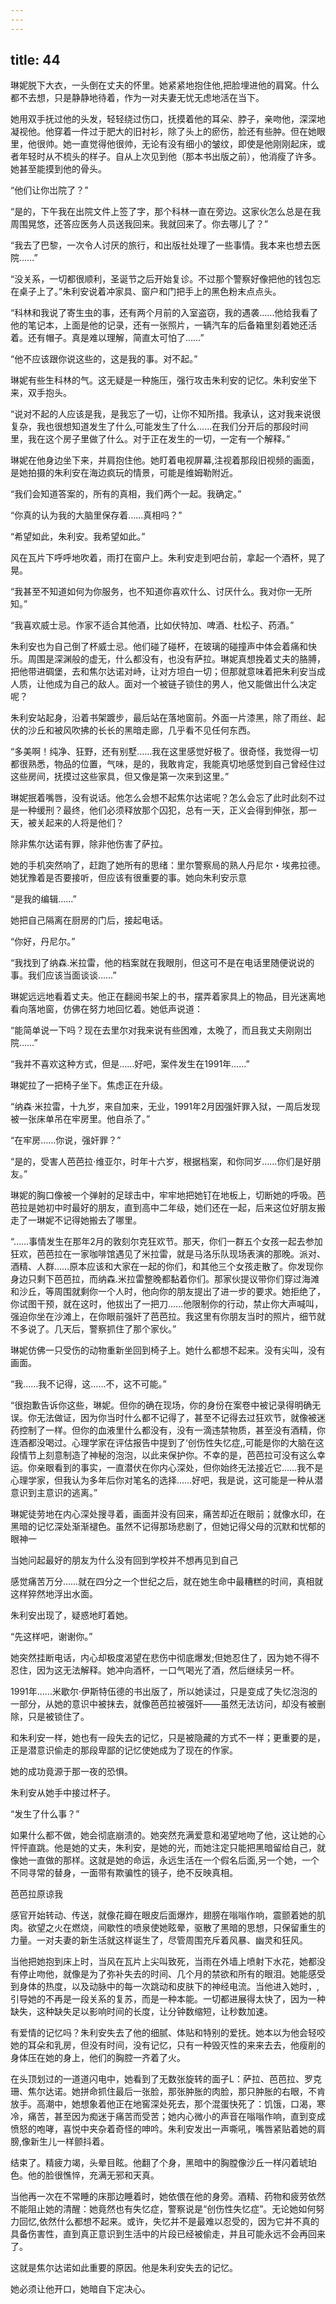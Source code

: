 ```yaml
---
---
---
```

title: 44
---







琳妮脱下大衣，一头倒在丈夫的怀里。她紧紧地抱住他,把脸埋进他的肩窝。什么都不去想，只是静静地待着，作为一对夫妻无忧无虑地活在当下。

她用双手抚过他的头发，轻轻绕过伤口，抚摸着他的耳朵、脖子，亲吻他，深深地凝视他。他穿着一件过于肥大的旧衬衫，除了头上的瘀伤，脸还有些肿。但在她眼里，他很帅。她一直觉得他很帅，无论有没有细小的皱纹，即使是他刚刚起床，或者年轻时从不梳头的样子。自从上次见到他（那本书出版之前），他消瘦了许多。她甚至能摸到他的骨头。

“他们让你岀院了？”

“是的，下午我在出院文件上签了字，那个科林一直在旁边。这家伙怎么总是在我周围晃悠，还答应医务人员送我回来。我就回来了。你去哪儿了？”

“我去了巴黎，一次令人讨厌的旅行，和出版社处理了一些事情。我本来也想去医院……”

“没关系，一切都很顺利，圣诞节之后开始复诊。不过那个警察好像把他的钱包忘在桌子上了。”朱利安说着冲家具、窗户和门把手上的黑色粉末点点头。

“科林和我说了寄生虫的事，还有两个月前的入室盗窃，我的遇袭……他给我看了他的笔记本，上面是他的记录，还有一张照片，一辆汽车的后备箱里刻着她还活着。还有帽子。真是难以理解，简直太可怕了……”

“他不应该跟你说这些的，这是我的事。对不起。”

琳妮有些生科林的气。这无疑是一种施压，强行攻击朱利安的记忆。朱利安坐下来，双手抱头。

“说对不起的人应该是我，是我忘了一切，让你不知所措。我承认，这对我来说很复杂，我也很想知道发生了什么,可能发生了什么……在我们分开后的那段时间里，我在这个房子里做了什么。对于正在发生的一切，一定有一个解释。”

琳妮在他身边坐下来，并肩抱住他。她盯着电视屏幕,注视着那段旧视频的画面，是她拍摄的朱利安在海边疯玩的情景，可能是维姆勒附近。

“我们会知道答案的，所有的真相，我们两个一起。我确定。”

“你真的认为我的大脑里保存着……真相吗？”

“希望如此，朱利安。我希望如此。”

风在瓦片下呼呼地吹着，雨打在窗户上。朱利安走到吧台前，拿起一个酒杯，晃了晃。

“我甚至不知道如何为你服务，也不知道你喜欢什么、讨厌什么。我对你一无所知。”

“我喜欢威士忌。作家不适合其他酒，比如伏特加、啤酒、杜松子、药酒。”

朱利安也为自己倒了杯威士忌。他们碰了碰杯，在玻璃的碰撞声中体会着痛和快乐。周围是深渊般的虚无，什么都没有，也没有萨拉。琳妮真想挽着丈夫的胳膊，把他带进碉堡，去和焦尔达诺对峙，让对方坦白一切；但那就意味着把朱利安当成人质，让他成为自己的敌人。面对一个被链子锁住的男人，他又能做出什么决定呢？

朱利安站起身，沿着书架踱步，最后站在落地窗前。外面一片漆黑，除了雨丝、起伏的沙丘和被风吹拂的长长的黑暗走廊，几乎看不见任何东西。

“多美啊！纯净、狂野，还有别墅……我在这里感觉好极了。很奇怪，我觉得一切都很熟悉，物品的位置，气味，是的，我敢肯定，我能真切地感觉到自己曾经住过这些房间，抚摸过这些家具，但又像是第一次来到这里。”

琳妮抿着嘴唇，没有说话。他怎么会想不起焦尔达诺呢？怎么会忘了此时此刻不过是一种缓刑？最终，他们必须释放那个囚犯，总有一天，正义会得到伸张，那一天，被关起来的人将是他们？

除非焦尔达诺有罪，除非他伤害了萨拉。

她的手机突然响了，赶跑了她所有的思绪：里尔警察局的熟人丹尼尔・埃弗拉德。她犹豫着是否要接听，但应该有很重要的事。她向朱利安示意

“是我的编辑……”

她把自己隔离在厨房的门后，接起电话。

“你好，丹尼尔。”

“我找到了纳森.米拉雷，他的档案就在我眼刖，但这可不是在电话里随便说说的事。我们应该当面谈谈……”

琳妮远远地看着丈夫。他正在翻阅书架上的书，摆弄着家具上的物品，目光迷离地看向落地窗，仿佛在努力地回忆着。她低声说道：

“能简单说一下吗？现在去里尔对我来说有些困难，太晚了，而且我丈夫刚刚岀院……”

“我并不喜欢这种方式，但是……好吧，案件发生在1991年……”

琳妮拉了一把椅子坐下。焦虑正在升级。

“纳森·米拉雷，十九岁，来自加来，无业，1991年2月因强奸罪入狱，一周后发现被一张床单吊在牢房里。他自杀了。”

“在牢房……你说，强奸罪？”

“是的，受害人芭芭拉·维亚尔，时年十六岁，根据档案，和你同岁……你们是好朋友。”

琳妮的胸口像被一个弹射的足球击中，牢牢地把她钉在地板上，切断她的呼吸。芭芭拉是她初中时最好的朋友，直到高中二年级，她们还在一起，后来这位好朋友搬走了一琳妮不记得她搬去了哪里。

“……事情发生在那年2月的敦刻尔克狂欢节。那天，你们一群五个女孩一起去参加狂欢，芭芭拉在一家咖啡馆遇见了米拉雷，就是马洛乐队现场表演的那晚。派对、酒精、人群……原本应该和大家在一起的你们，和其他三个女孩走散了。你发现你身边只剩下芭芭拉，而纳森.米拉雷整晚都黏着你们。那家伙提议带你们穿过海滩和沙丘，等周围就剩你一个人时，他向你的朋友提出了进一步的要求。她拒绝了，你试图干预，就在这时，他拔出了一把刀……他限制你的行动，禁止你大声喊叫，强迫你坐在沙滩上，在你眼前强奸了芭芭拉。我这里有你朋友当时的照片，细节就不多说了。几天后，警察抓住了那个家伙。”

琳妮仿佛一只受伤的动物重新坐回到椅子上。她什么都想不起来。没有尖叫，没有画面。

“我……我不记得，这……不，这不可能。”

“很抱歉告诉你这些，琳妮。但你的确在现场，你的身份在案卷中被记录得明确无误。你无法做证，因为你当时什么都不记得了，甚至不记得去过狂欢节，就像被迷药控制了一样。但你的血液里什么都没有，没有一滴违禁物质，甚至没有酒精，你连酒都没喝过。心理学家在评估报告中提到了‘创伤性失忆症,,可能是你的大脑在这段情节上刻意制造了神秘的泡泡，以此来保护你。不幸的是，芭芭拉可没有这么幸运。你亲眼看到的事实，一直潜伏在你内心深处，但你始终无法接近它……我不是心理学家，但我认为多年后你对笔名的选择……好吧，我是说，这可能是一种从潜意识到主意识的逃离。”

琳妮徒劳地在内心深处搜寻着，画面并没有回来，痛苦却近在眼前；就像水印，在黑暗的记忆深处渐渐褪色。虽然不记得那场悲剧了，但她记得父母的沉默和忧郁的眼神一

当她问起最好的朋友为什么没有回到学校并不想再见到自己

感觉痛苦万分……就在四分之一个世纪之后，就在她生命中最糟糕的时间，真相就这样猝然地浮出水面。

朱利安出现了，疑惑地盯着她。

“先这样吧，谢谢你。”

她突然挂断电话，内心却极度渴望在悲伤中彻底爆发;但她忍住了，因为她不得不忍住，因为这无法解释。她冲向酒杯，一口气喝光了酒，然后继续另一杯。

1991年……米歇尔·伊斯特伍德的书出版了，所以她读过，只是变成了失忆泡泡的一部分，从她的意识中被抹去，就像芭芭拉被强奸——虽然无法访问，却没有被删除，只是被锁住了。

和朱利安一样，她也有一段失去的记忆，只是被隐藏的方式不一样；更重要的是，正是潜意识偷走的那段卑鄙的记忆使她成为了现在的作家。

她的成功竟源于那一夜的恐惧。

朱利安从她手中接过杯子。

“发生了什么事？”

如果什么都不做，她会彻底崩溃的。她突然充满爱意和渴望地吻了他，这让她的心怦怦直跳。他是她的丈夫，朱利安，是她的光，而她注定只能把黑暗留给自己，就像她一直做的那样。这就是她的命运，永远生活在一个假名后面,另一个她，一个不同寻常的替身，一面带有欺骗性的镜子，绝不反映真相。

芭芭拉原谅我

感官开始转动、传送，就像花瓣在眼皮后面爆炸，翅膀在嗡嗡作响，震颤着她的肌肉。欲望之火在燃烧，间歇性的喷泉使她眩晕，驱散了黑暗的思想，只保留重生的力量。一对夫妻的新生活就这样诞生了，尽管周围充斥着风暴、幽灵和狂风。

当他把她抱到床上时，当风在瓦片上尖叫致死，当雨在外墙上喷射下水花，她都没有停止吻他，就像是为了弥补失去的时间、几个月的禁欲和所有的眼泪。她能感受到身体的热度，以及动脉中的每一次跳动和皮肤下的神经电流。当他进入她时，,引导她的不再是一段关系的复苏，而是一种本能。一切都进展得太快了，因为一种缺失，这种缺失足以影响时间的长度，让分钟数缩短，让秒数加速。

有爱情的记忆吗？朱利安失去了他的细腻、体贴和特别的爱抚。她本以为他会轻咬她的耳朵和乳房，但没有时间，没有记忆，只有一种毁灭性的来来去去，他瘦削的身体压在她的身上，他们的胸腔一齐着了火。

在头顶划过的一道道闪电中，她看到了无数张旋转的面孑L：萨拉、芭芭拉、罗克珊、焦尔达诺。她拼命抓住最后一张脸，那张肿胀的肉脸，那只肿胀的右眼，不肯放手。高潮中，她想象着他正在地窖深处死去，那个混蛋快死了：饥饿，口渴，寒冷，痛苦，甚至因为痴迷于痛苦而受苦；她内心微小的声音在嗡嗡作响，直到变成愤怒的咆哮，喜悦中夹杂着奇怪的呻吟。朱利安发出一声嘶吼，嘴唇紧贴着她的肩膀,像新生儿一样颤抖着。

结束了。精疲力竭，头晕目眩。他翻了个身，黑暗中的胸膛像沙丘一样闪着琥珀色。他的脸很憔悴，充满无邪和天真。

当他再一次在不常睡的床那边睡着时，她依偎在他的身旁。酒精、药物和疲劳依然不能阻止她的清醒：她竟然也有失忆症，警察说是“创伤性失忆症”。无论她如何努力回忆,依然什么都想不起来。或许，失忆并不是最难以忍受的，因为它并不真的具备伤害性，直到真正意识到生活中的片段已经被偷走，并且可能永远不会再回来了。

这就是焦尔达诺如此重要的原因。他是朱利安失去的记忆。

她必须让他开口，她暗自下定决心。